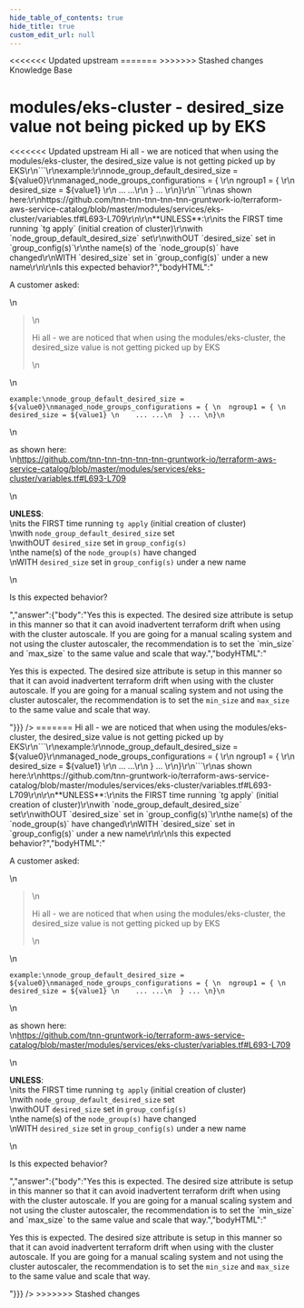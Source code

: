 ```yaml
---
hide_table_of_contents: true
hide_title: true
custom_edit_url: null
---
```



<head>
<<<<<<< Updated upstream
  <link rel="canonical" href="https://github.com/tnn-tnn-tnn-tnn-tnn-gruntwork-io/knowledge-base/discussions/127" />
=======
  <link rel="canonical" href="https://github.com/tnn-gruntwork-io/knowledge-base/discussions/127" />
>>>>>>> Stashed changes
</head>

<CenterLayout>
<span className="searchCategory">Knowledge Base</span>
<h1>modules/eks-cluster - desired_size value not being picked up by EKS</h1>
<<<<<<< Updated upstream
<GitHub discussion={{"id":"D_kwDOF8slf84AOdh4","number":127,"author":{"login":"zackproser"},"title":"modules/eks-cluster - desired_size value not being picked up by EKS","body":"A customer asked: \r\n> Hi all - we are noticed that when using the modules/eks-cluster, the desired_size value is not getting picked up by EKS\r\n```\r\nexample:\r\nnode_group_default_desired_size = ${value0}\r\nmanaged_node_groups_configurations = { \r\n  ngroup1 = { \r\n    desired_size = ${value1} \r\n    ... ...\r\n  } ... \r\n}\r\n```\r\nas shown here:\r\nhttps://github.com/tnn-tnn-tnn-tnn-tnn-gruntwork-io/terraform-aws-service-catalog/blob/master/modules/services/eks-cluster/variables.tf#L693-L709\r\n\r\n**UNLESS**:\r\nits the FIRST time running `tg apply` (initial creation of cluster)\r\nwith `node_group_default_desired_size` set\r\nwithOUT `desired_size` set in `group_config(s)`\r\nthe name(s) of the `node_group(s)` have changed\r\nWITH `desired_size` set in `group_config(s)` under a new name\r\n\r\nIs this expected behavior?","bodyHTML":"<p dir=\"auto\">A customer asked:</p>\n<blockquote>\n<p dir=\"auto\">Hi all - we are noticed that when using the modules/eks-cluster, the desired_size value is not getting picked up by EKS</p>\n</blockquote>\n<div class=\"snippet-clipboard-content notranslate position-relative overflow-auto\" data-snippet-clipboard-copy-content=\"example:\nnode_group_default_desired_size = ${value0}\nmanaged_node_groups_configurations = { \n  ngroup1 = { \n    desired_size = ${value1} \n    ... ...\n  } ... \n}\"><pre class=\"notranslate\"><code class=\"notranslate\">example:\nnode_group_default_desired_size = ${value0}\nmanaged_node_groups_configurations = { \n  ngroup1 = { \n    desired_size = ${value1} \n    ... ...\n  } ... \n}\n</code></pre></div>\n<p dir=\"auto\">as shown here:<br>\n<a href=\"https://github.com/tnn-tnn-tnn-tnn-tnn-gruntwork-io/terraform-aws-service-catalog/blob/master/modules/services/eks-cluster/variables.tf#L693-L709\">https://github.com/tnn-tnn-tnn-tnn-tnn-gruntwork-io/terraform-aws-service-catalog/blob/master/modules/services/eks-cluster/variables.tf#L693-L709</a></p>\n<p dir=\"auto\"><strong>UNLESS</strong>:<br>\nits the FIRST time running <code class=\"notranslate\">tg apply</code> (initial creation of cluster)<br>\nwith <code class=\"notranslate\">node_group_default_desired_size</code> set<br>\nwithOUT <code class=\"notranslate\">desired_size</code> set in <code class=\"notranslate\">group_config(s)</code><br>\nthe name(s) of the <code class=\"notranslate\">node_group(s)</code> have changed<br>\nWITH <code class=\"notranslate\">desired_size</code> set in <code class=\"notranslate\">group_config(s)</code> under a new name</p>\n<p dir=\"auto\">Is this expected behavior?</p>","answer":{"body":"Yes this is expected. The desired size attribute is setup in this manner so that it can avoid inadvertent terraform drift when using with the cluster autoscale. If you are going for a manual scaling system and not using the cluster autoscaler, the recommendation is to set the `min_size` and `max_size` to the same value and scale that way.","bodyHTML":"<p dir=\"auto\">Yes this is expected. The desired size attribute is setup in this manner so that it can avoid inadvertent terraform drift when using with the cluster autoscale. If you are going for a manual scaling system and not using the cluster autoscaler, the recommendation is to set the <code class=\"notranslate\">min_size</code> and <code class=\"notranslate\">max_size</code> to the same value and scale that way.</p>"}}} />
=======
<GitHub discussion={{"id":"D_kwDOF8slf84AOdh4","number":127,"author":{"login":"zackproser"},"title":"modules/eks-cluster - desired_size value not being picked up by EKS","body":"A customer asked: \r\n> Hi all - we are noticed that when using the modules/eks-cluster, the desired_size value is not getting picked up by EKS\r\n```\r\nexample:\r\nnode_group_default_desired_size = ${value0}\r\nmanaged_node_groups_configurations = { \r\n  ngroup1 = { \r\n    desired_size = ${value1} \r\n    ... ...\r\n  } ... \r\n}\r\n```\r\nas shown here:\r\nhttps://github.com/tnn-gruntwork-io/terraform-aws-service-catalog/blob/master/modules/services/eks-cluster/variables.tf#L693-L709\r\n\r\n**UNLESS**:\r\nits the FIRST time running `tg apply` (initial creation of cluster)\r\nwith `node_group_default_desired_size` set\r\nwithOUT `desired_size` set in `group_config(s)`\r\nthe name(s) of the `node_group(s)` have changed\r\nWITH `desired_size` set in `group_config(s)` under a new name\r\n\r\nIs this expected behavior?","bodyHTML":"<p dir=\"auto\">A customer asked:</p>\n<blockquote>\n<p dir=\"auto\">Hi all - we are noticed that when using the modules/eks-cluster, the desired_size value is not getting picked up by EKS</p>\n</blockquote>\n<div class=\"snippet-clipboard-content notranslate position-relative overflow-auto\" data-snippet-clipboard-copy-content=\"example:\nnode_group_default_desired_size = ${value0}\nmanaged_node_groups_configurations = { \n  ngroup1 = { \n    desired_size = ${value1} \n    ... ...\n  } ... \n}\"><pre class=\"notranslate\"><code class=\"notranslate\">example:\nnode_group_default_desired_size = ${value0}\nmanaged_node_groups_configurations = { \n  ngroup1 = { \n    desired_size = ${value1} \n    ... ...\n  } ... \n}\n</code></pre></div>\n<p dir=\"auto\">as shown here:<br>\n<a href=\"https://github.com/tnn-gruntwork-io/terraform-aws-service-catalog/blob/master/modules/services/eks-cluster/variables.tf#L693-L709\">https://github.com/tnn-gruntwork-io/terraform-aws-service-catalog/blob/master/modules/services/eks-cluster/variables.tf#L693-L709</a></p>\n<p dir=\"auto\"><strong>UNLESS</strong>:<br>\nits the FIRST time running <code class=\"notranslate\">tg apply</code> (initial creation of cluster)<br>\nwith <code class=\"notranslate\">node_group_default_desired_size</code> set<br>\nwithOUT <code class=\"notranslate\">desired_size</code> set in <code class=\"notranslate\">group_config(s)</code><br>\nthe name(s) of the <code class=\"notranslate\">node_group(s)</code> have changed<br>\nWITH <code class=\"notranslate\">desired_size</code> set in <code class=\"notranslate\">group_config(s)</code> under a new name</p>\n<p dir=\"auto\">Is this expected behavior?</p>","answer":{"body":"Yes this is expected. The desired size attribute is setup in this manner so that it can avoid inadvertent terraform drift when using with the cluster autoscale. If you are going for a manual scaling system and not using the cluster autoscaler, the recommendation is to set the `min_size` and `max_size` to the same value and scale that way.","bodyHTML":"<p dir=\"auto\">Yes this is expected. The desired size attribute is setup in this manner so that it can avoid inadvertent terraform drift when using with the cluster autoscale. If you are going for a manual scaling system and not using the cluster autoscaler, the recommendation is to set the <code class=\"notranslate\">min_size</code> and <code class=\"notranslate\">max_size</code> to the same value and scale that way.</p>"}}} />
>>>>>>> Stashed changes

</CenterLayout>
  

<!-- ##DOCS-SOURCER-START
{
  "sourcePlugin": "github-discussions",
  "hash": "88ebc7155085e244b10cda98beefef6b"
}
##DOCS-SOURCER-END -->
